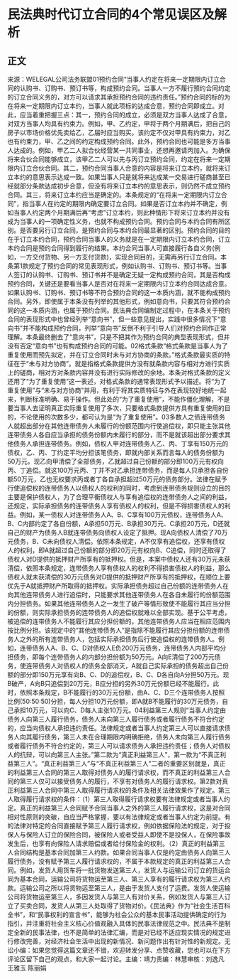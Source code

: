 # 民法典时代订立合同的4个常见误区及解析
## 正文
来源：WELEGAL公司法务联盟01预约合同“当事人约定在将来一定期限内订立合同的认购书、订购书、预订书等，构成预约合同。当事人一方不履行预约合同约定的订立合同义务的，对方可以请求其承担预约合同的违约责任。”预约合同的标的为在将来一定期限内订立本约，当事人就此项标的达成合意，预约合同即成立。对此，应当着重把握三点：其一，预约合同的成立，必须是双方当事人达成了合意，对双方当事人均具有约束力。例如，甲、乙约定，甲将于两个月期满后，把自己的房子以市场价格优先卖给乙，乙届时应当购买。该约定不仅对甲具有约束力，对乙也有约束力，甲、乙之间的约定构成预约合同。此外，预约合同也可能是多方当事人达成的。例如，甲乙二人拟合伙经营某一共同事业，还想再邀请丙加入。为确保将来合伙合同能够成立，该甲乙二人可以先与丙订立预约合同，约定在将来一定期限内订立合伙合同。其二，预约合同当事人合意的内容是将来订立本约，就将来订立本约的意思表示达成一致。如果当事人只是就将来达成某一交易进行磋商甚至已经就部分条款达成初步合意，但没有将来订立本约的意思表示，则仍然不成立预约合同。其三，将来订立本约应当是确定的。本条规定的“在将来一定期限内订立合同”，指当事人在约定的期限内确定要订立合同。如果是否订立本约并不确定，例如当事人约定两个月期满后再“考虑”订立本约，则此种情形下将来订立本约并没有成为当事人的一项确定性义务，也就不构成预约合同。预约合同与本约合同有所区别。是否要另行订立合同，是预约合同与本约合同最显著的区别。预约合同的目的在于订立本约合同，预约合同当事人的义务就是在一定期限内订立本约合同，订立本约合同是预约合同得到履行的结果。本约合同当事人可直接履行各自义务(例如，一方交付货物、另一方支付货款)，实现合同目的，无需再另行订立合同。本条第1款规定了预约合同的常见表现形式，例如认购书、订购书、预订书等。当事人签订的认购书、订购书、预订书并不是确定无疑一定构成预约合同，其是否构成预约合同，关键还是要看当事人是否对在将来一定期限内订立本约合同达成合意。如果认购书、订购书、预订书等不符合预约合同的这一本质内涵，就不能构成预约合同。另外，即使属于本条没有列举的其他形式，例如意向书，只要其符合预约合同的这一本质内涵，也属于预约合同。民法典合同编制定过程中，在本条关于预约合同的表现形式中也曾经列举“意向书”，但一些意见提出，实践中很多情况下“意向书”并不能构成预约合同，列举“意向书”反倒不利于引导人们对预约合同作正常理解。本条最终删去了“意向书”，只是不把其作为预约合同的典型表现形式，但并没有否定“意向书”也有构成预约合同的可能。02格式条款“格式条款是当事人为了重复使用而预先拟定，并在订立合同时未与对方协商的条款。”格式条款最实质的特征在于“未与对方协商”。就是指格式条款提供方没有就条款内容与相对方进行实质上的磋商，相对方对条款内容并没有进行实际修改的余地。本条对格式条款的定义还用了“为了重复使用”这一表述，对格式条款的通常表现形式予以描述。将“为了重复使用”与“未与对方协商”并用，有利于将其实质特征与外在表现较好地统一起来，判断标准明确、易于操作。但此处的“为了重复使用”，不能作僵化理解，不是要当事人去证明真正实际重复使用了多次，只要格式条款提供方具有重复使用的目的，不论使用的次数多少，都可认为是“为了重复使用”。03多数人之债连带债务人就超出部分在其他连带债务人未履行的份额范围内行使追偿权，即只能主张其他连带债务人各自应当承担的债务份额内未履行的部分，而不是就该超出部分要求其他债务人承担连带债务。例如，债权人甲对连带债务人乙、丙、丁享有150万元的债权，乙、丙、丁约定平均分担该笔债务，即就内部关系而言每人的债务份额为50万元。现乙向甲清偿了全部债务，乙就超过自己份额的部分即100万元有权向丙、丁追偿。就这100万元丙、丁并不对乙承担连带债务，而是每人只承担各自份额50万元，乙也无权要求丙或者丁各自承担超过50万元的债务部分。法律在赋予行使追偿权的连带债务人以债权人的权利的同时，考虑到连带债务规则设立的目的主要是保护债权人，为了合理平衡债权人与享有追偿权的连带债务人之间的利益，还规定，实际承担债务的连带债务人享有债权人的权利，但是不得损害债权人的利益。例如，某一债权人对连带债务人A、B、C享有100万元债权，连带债务人A、B、C内部约定了各自份额，A承担50万元、B承担30万元、C承担20万元，D还就自己的财产为债务人B就连带债务向债权人设定了抵押。现A向债权人清偿了70万元债务，B、C未向债权人清偿。依照本条规定，A不仅享有追偿权，还享有债权人的权利，即A就超过自己份额的部分即20万元有权向B、C追偿，同时还取得了债权人对D提供的抵押财产所享有的抵押权。但是，本案中债权人还有30万元未获清偿，依照本条规定，连带债务人享有债权人的权利不得损害债权人的利益，那么债权人就未获清偿的30万元债务对D提供的抵押财产所享有的抵押权，在顺位上要优先于A就抵押财产所取得的抵押权。实际承担债务超过自己份额的连带债务人在向其他连带债务人进行追偿时，只能要求其他连带债务人在各自未履行的份额范围内分担债务。如果其他连带债务人之一发生了破产等情形致使不能履行其应当分担的份额，则实际承担债务的连带债务人的追偿权就难以全部实现。基于公平考虑，被追偿的连带债务人不能履行其应分担份额的，其他连带债务人应当在相应范围内按比例分担。该规定中的“其他连带债务人”是指除不能履行其应分担份额的连带债务人之外的所有连带债务人，包括实际承担债务后行使追偿权的连带债务人。例如，连带债务人A、B、C、D对债权人E负200万元债务，连带债务人内部平均分担债务，即每个连带债务人的内部分担份额为50万元。A向E清偿了200万元债务，使连带债务人对债权人的债务全部消灭，A就自己实际承担的债务超出自己份额的部分即150万元享有向B、C、D的追偿权，B、C、D各自向A分担50万元。现B破产，A向B只追偿到20万元，B应分担的另外30万元份额已经不能履行。此时，依照本条规定，B不能履行的30万元份额，由A、C、D三个连带债务人按照比例(50∶50∶50)分担，每人分担10万元份额，即A就B不能履行的30万元债务，自己承担10万元，可以向C、D每人主张10万元。04利益第三人规则“当事人约定由债务人向第三人履行债务，债务人未向第三人履行债务或者履行债务不符合约定的，应当向债权人承担违约责任。法律规定或者当事人约定第三人可以直接请求债务人向其履行债务，第三人未在合理期限内明确拒绝，债务人未向第三人履行债务或者履行债务不符合约定的，第三人可以请求债务人承担违约责任；债务人对债权人的抗辩，可以向第三人主张。”第二款为“真正利益第三人”，第一款为“不真正利益第三人”。“真正利益第三人”与“不真正利益第三人”二者的重要区别就是，真正的利益第三人合同的第三人取得对债务人的履行请求权，而不真正的利益第三人合同的第三人仅可以接受债务人的履行，不享有对债务人的履行请求权。第2款对真正利益第三人合同中第三人取得履行请求权的条件及相关法律效果作了规定。第三人取得履行请求权的条件：（1）第三人取得履行请求权要有法律规定或者当事人约定。真正的利益第三人合同赋予合同当事人之外的第三人履行请求权，这是对合同相对性原则的突破，自应当严格掌握，要以有法律规定或者当事人约定为前提。有的法律对特定的合同直接赋予第三人履行请求权，例如依据保险法的规定，对于投保人与保险人订立的保险合同，被保险人或者受益人即使不是投保人，在保险事故发生后，也享有向保险人请求赔偿或者给付保险金的权利。（2）真正的利益第三人合同结构是基本合同加第三人约款。如果合同当事人仅是约定由债务人向第三人履行债务，没有赋予第三人履行请求权的，不属于本款规定的真正的利益第三人合同。例如，发货人用货车将一批货物发送第三人，发货人与运输公司订立的货运合同为基本合同，运输公司将货物运至第三人、第三人享有的履行请求权为第三人约款。运输公司之所以将货物运至第三人，是由于发货人支付了运费。发货人使运输公司将货物运至第三人，多因发货人与第三人有对价关系，例如发货人与第三人订立了买卖合同，发货人从第三人处取得了货物对价。《民法典》作为“社会生活百科全书”，和“民事权利的宣言书”，能够为社会公众的基本民事活动提供确定的行为指引，并注重将社会主义核心价值观融入具体的民事法律规范之中。民法典不是制定全新的民事法律，也不是简单的法律汇编，而是对已经不适应现实情况的规定进行修改完善，对经济社会生活中出现的新情况、新问题作出有针对性的新规定。无讼小编：如果您觉得这篇文章还不错，欢迎转发分享、点赞收藏，您也可以在下方评论区留下自己的观点，和大家一起讨论。主编：靖力责编：林慧审核：刘逸凡 王雅玉 陈丽娟